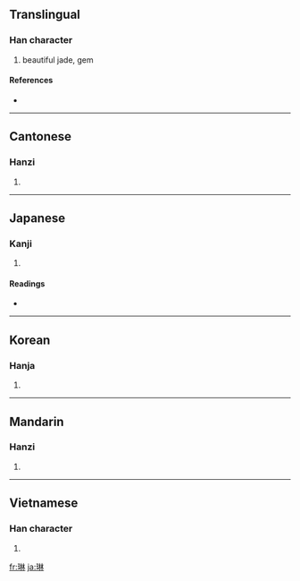 {{also|玪}}

==Translingual==

===Han character===
{{Han char|rn=96|rad=玉|as=08|sn=12|four=1419<sub>0</sub>|canj=一土木木 (MGDD)}}

# beautiful jade, gem

====References====
* {{Han ref|kx=0735.090|dkj=21077|dj=1147.070|hdz=21120.080|uh=7433|ud=29747|bh=B559|bd=46425}}

----

==Cantonese==

===Hanzi===
{{yue-hanzi|jyut=|y=lam4}}

# {{defn|Cantonese|sort=玉08}}

----

==Japanese==

===Kanji===
{{ja-kanji|grade=|rs=玉08}}

# {{defn|Japanese}}

====Readings====
* {{ja-readings|on=[[りん]] (rin)|kun=|nanori=}}

----

==Korean==

===Hanja===
{{ko-hanja|hangeul=림>임|eumhun=|rv=rim>im|mr=rim>im|y=lim>im}}

# {{defn|Korean|sort=玉08}}

----

==Mandarin==

===Hanzi===
{{cmn-hanzi|pin=[[lín]] ([[lin2]])|wg=lin<sup>2</sup>}}

# {{defn|Mandarin|sort=玉08}}

----

==Vietnamese==

===Han character===
{{vi-hantu|[[lâm]], [[lam]]|rs=玉08}}

# {{defn|Vietnamese|sort=玉08}}

[[fr:琳]]
[[ja:琳]]